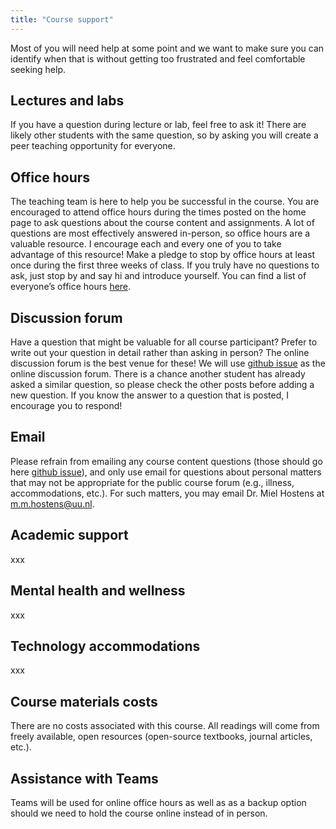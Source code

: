 ```yaml
---
title: "Course support"
---
```


Most of you will need help at some point and we want to make sure you can identify when that is without getting too frustrated and feel comfortable seeking help.

## Lectures and labs

If you have a question during lecture or lab, feel free to ask it! There are likely other students with the same question, so by asking you will create a peer teaching opportunity for everyone.

## Office hours

The teaching team is here to help you be successful in the course. You are encouraged to attend office hours during the times posted on the home page to ask questions about the course content and assignments. A lot of questions are most effectively answered in-person, so office hours are a valuable resource. I encourage each and every one of you to take advantage of this resource! Make a pledge to stop by office hours at least once during the first three weeks of class. If you truly have no questions to ask, just stop by and say hi and introduce yourself. You can find a list of everyone's office hours [here](/course-team.html).

## Discussion forum

Have a question that might be valuable for all course participant? Prefer to write out your question in detail rather than asking in person? The online discussion forum is the best venue for these! We will use [github issue](https://github.com/Bovi-analytics/DairyHealthManagment/issues) as the online discussion forum. There is a chance another student has already asked a similar question, so please check the other posts before adding a new question. If you know the answer to a question that is posted, I encourage you to respond!

## Email

Please refrain from emailing any course content questions (those should go here [github issue](https://github.com/Bovi-analytics/DairyHealthManagment/issues)), and only use email for questions about personal matters that may not be appropriate for the public course forum (e.g., illness, accommodations, etc.). For such matters, you may email Dr. Miel Hostens at [m.m.hostens\@uu.nl](mailto:m.m.hostens@uu.nl).

## Academic support

xxx

## Mental health and wellness

xxx

## **Technology accommodations**

xxx

## **Course materials costs**

There are no costs associated with this course. All readings will come from freely available, open resources (open-source textbooks, journal articles, etc.).

## **Assistance with Teams**

Teams will be used for online office hours as well as as a backup option should we need to hold the course online instead of in person.
